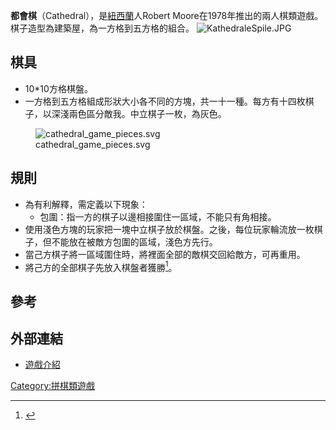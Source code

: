 '''都會棋'''（Cathedral），是[[紐西蘭|紐西蘭]]人Robert Moore在1978年推出的兩人棋類遊戲。棋子造型為建築屋，為一方格到五方格的組合。
[[Image:KathedraleSpile.JPG|thumb]]

==棋具==
*10*10方格棋盤。
*一方格到五方格組成形狀大小各不同的方塊，共一十一種。每方有十四枚棋子，以深淺兩色區分敵我。中立棋子一枚，為灰色。
[[File:cathedral_game_pieces.svg|thumb]]

==規則==

*為有利解釋，需定義以下現象：
**包圍：指一方的棋子以邊相接圍住一區域，不能只有角相接。
*使用淺色方塊的玩家把一塊中立棋子放於棋盤。之後，每位玩家輪流放一枚棋子，但不能放在被敵方包圍的區域，淺色方先行。
*當己方棋子將一區域圍住時，將裡面全部的敵棋交回給敵方，可再重用。
*將己方的全部棋子先放入棋盤者獲勝<ref>{{Cite web |url=http://www.cathedral-game.co.nz/play.htm |title=HOW TO PLAY CATHEDRAL |accessdate=2011-03-15 |archive-date=2011-03-03 |archive-url=https://web.archive.org/web/20110303175350/http://www.cathedral-game.co.nz/play.htm |dead-url=no }}</ref>。

==參考==
<div class="references-small">
<references/>
</div>

==外部連結==

*[http://www.cathedral-game.co.nz/index.html 遊戲介紹] {{Wayback|url=http://www.cathedral-game.co.nz/index.html |date=20110518145418 }}



[[Category:拼棋類遊戲|Category:拼棋類遊戲]]